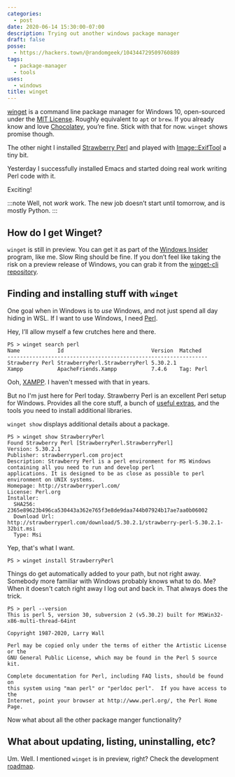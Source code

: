 ```yaml
---
categories:
  - post
date: 2020-06-14 15:30:00-07:00
description: Trying out another windows package manager
draft: false
posse:
  - https://hackers.town/@randomgeek/104344729509760889
tags:
  - package-manager
  - tools
uses:
  - windows
title: winget
---
```


[winget][winget] is a command line package manager for Windows 10, open-sourced
under the [MIT License][mit].  Roughly equivalent to `apt` or `brew`.  If you
already know and love [Chocolatey][chocolatey], you’re fine.  Stick with that
for now. `winget` shows promise though.

The other night I installed [Strawberry Perl][strawberry-perl] and played with
[Image::ExifTool][image-exiftool] a tiny bit.

Yesterday I successfully installed Emacs and started doing real work writing
Perl code with it.

Exciting!

:::note
Well, not *work* work.
The new job doesn’t start until tomorrow, and is mostly Python.
:::

## How do I get Winget?

`winget` is still in preview.  You can get it as part of the [Windows
Insider][windows-insider] program, like me.  Slow Ring should be fine.  If you
don’t feel like taking the risk on a preview release of Windows, you can grab
it from the [winget-cli repository][winget-cli-repo].

## Finding and installing stuff with `winget`

One goal when in Windows is to *use* Windows, and not just spend all day hiding
in WSL.  If I want to use Windows, I need [Perl][perl].

Hey, I’ll allow myself a few crutches here and there.

``` text
PS > winget search perl
Name            Id                            Version  Matched
----------------------------------------------------------------
Strawberry Perl StrawberryPerl.StrawberryPerl 5.30.2.1
Xampp           ApacheFriends.Xampp           7.4.6    Tag: Perl
```

Ooh, [XAMPP][xampp].  I haven't messed with that in years.

But no I'm just here for Perl today.  Strawberry Perl is an excellent Perl
setup for Windows.  Provides all the core stuff, a bunch of [useful
extras][useful-extras], and the tools you need to install additional libraries.

`winget show` displays additional details about a package.

``` text
PS > winget show StrawberryPerl
Found Strawberry Perl [StrawberryPerl.StrawberryPerl]
Version: 5.30.2.1
Publisher: strawberryperl.com project
Description: Strawberry Perl is a perl environment for MS Windows containing all you need to run and develop perl
applications. It is designed to be as close as possible to perl environment on UNIX systems.
Homepage: http://strawberryperl.com/
License: Perl.org
Installer:
  SHA256: 2365e89623b496ca530443a362e765f3e8de9daa744b07924b17ae7aa0b06002
  Download Url: http://strawberryperl.com/download/5.30.2.1/strawberry-perl-5.30.2.1-32bit.msi
  Type: Msi
```

Yep, that's what I want.

``` text
PS > winget install StrawberryPerl
```

Things do get automatically added to your path, but not right away.  Somebody
more familiar with Windows probably knows what to do.  Me?  When it doesn't
catch right away I log out and back in.  That always does the trick.

``` text
PS > perl --version
This is perl 5, version 30, subversion 2 (v5.30.2) built for MSWin32-x86-multi-thread-64int

Copyright 1987-2020, Larry Wall

Perl may be copied only under the terms of either the Artistic License or the
GNU General Public License, which may be found in the Perl 5 source kit.

Complete documentation for Perl, including FAQ lists, should be found on
this system using "man perl" or "perldoc perl".  If you have access to the
Internet, point your browser at http://www.perl.org/, the Perl Home Page.
```

Now what about all the other package manger functionality?

## What about updating, listing, uninstalling, etc?

Um.  Well.  I mentioned `winget` is in preview, right?  Check the development
[roadmap][].

[winget]: https://docs.microsoft.com/en-us/windows/package-manager/winget/
[mit]: https://github.com/microsoft/winget-cli/blob/master/LICENSE
[chocolatey]: https://chocolatey.org/
[image-exiftool]: https://metacpan.org/release/Image-ExifTool
[strawberry-perl]: https://strawberryperl.com
[windows-insider]: https://insider.windows.com/en-us/
[winget-cli-repo]: https://github.com/microsoft/winget-cli
[perl]: https://www.perl.org
[xampp]: https://www.apachefriends.org/index.html
[useful-extras]: https://strawberryperl.com/release-notes/5.30.2.1-64bit.html
[roadmap]: https://github.com/microsoft/winget-cli/blob/master/doc/windows-package-manager-v1-roadmap.md
